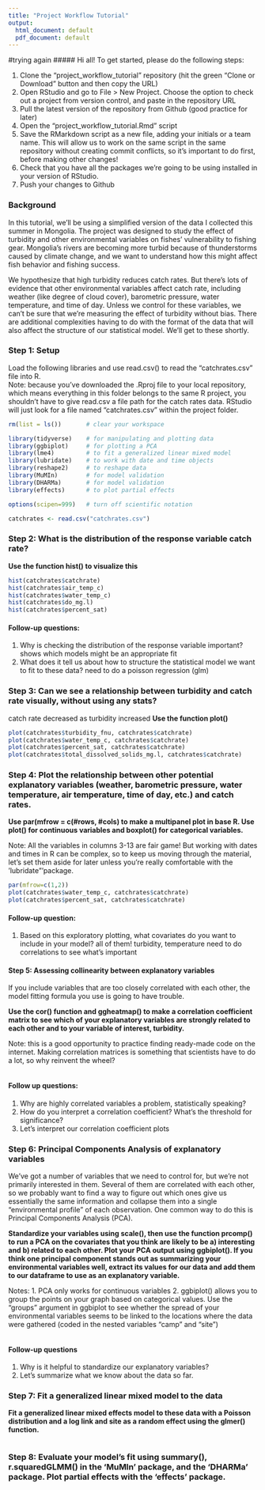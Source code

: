 ```yaml
---
title: "Project Workflow Tutorial"
output:
  html_document: default
  pdf_document: default
---
```

#trying again
##### Hi all! To get started, please do the following steps:

1. Clone the "project_workflow_tutorial" repository (hit the green "Clone or Download" button and then copy the URL)
2. Open RStudio and go to File > New Project. Choose the option to check out a project from version control, and paste in the repository URL
2. Pull the latest version of the repository from Github (good practice for later)
3. Open the "project_workflow_tutorial.Rmd" script
4. Save the RMarkdown script as a new file, adding your initials or a team name. This will allow us to work on the same script in the same repository without creating commit conflicts, so it's important to do first, before making other changes!
5. Check that you have all the packages we're going to be using installed in your version of RStudio.
6. Push your changes to Github


### Background

In this tutorial, we'll be using a simplified version of the data I collected this summer in Mongolia. The project was designed to study the effect of turbidity and other environmental variables on fishes' vulnerability to fishing gear. Mongolia's rivers are becoming more turbid because of thunderstorms caused by climate change, and we want to understand how this might affect fish behavior and fishing success.

We hypothesize that high turbidity reduces catch rates. But there's lots of evidence that other environmental variables affect catch rate, including weather (like degree of cloud cover), barometric pressure, water temperature, and time of day. Unless we control for these variables, we can’t be sure that we’re measuring the effect of turbidity without bias. There are additional complexities having to do with the format of the data that will also affect the structure of our statistical model. We'll get to these shortly.

### Step 1: Setup

Load the following libraries and use read.csv() to read the "catchrates.csv" file into R.  
Note: because you've downloaded the .Rproj file to your local repository, which means everything in this folder belongs to the same R project, you shouldn't have to give read.csv a file path for the catch rates data. RStudio will just look for a file named "catchrates.csv" within the project folder.
```r

rm(list = ls())       # clear your workspace

library(tidyverse)    # for manipulating and plotting data
library(ggbiplot)     # for plotting a PCA
library(lme4)         # to fit a generalized linear mixed model
library(lubridate)    # to work with date and time objects
library(reshape2)     # to reshape data
library(MuMIn)        # for model validation
library(DHARMa)       # for model validation
library(effects)      # to plot partial effects

options(scipen=999)   # turn off scientific notation

catchrates <- read.csv("catchrates.csv")

```


### Step 2: What is the distribution of the response variable catch rate?

**Use the function hist() to visualize this**

```r
hist(catchrates$catchrate)
hist(catchrates$air_temp_c)
hist(catchrates$water_temp_c)
hist(catchrates$do_mg.l)
hist(catchrates$percent_sat)

```

#### Follow-up questions:

1. Why is checking the distribution of the response variable important?
shows which models might be an appropriate fit
2. What does it tell us about how to structure the statistical model we want to fit to these data?
need to do a poisson regression (glm)

### Step 3: Can we see a relationship between turbidity and catch rate visually, without using any stats?
catch rate decreased as turbidity increased
**Use the function plot()**

```r
plot(catchrates$turbidity_fnu, catchrates$catchrate)
plot(catchrates$water_temp_c, catchrates$catchrate)
plot(catchrates$percent_sat, catchrates$catchrate)
plot(catchrates$total_dissolved_solids_mg.l, catchrates$catchrate)

```


### Step 4: Plot the relationship between other potential explanatory variables (weather, barometric pressure, water temperature, air temperature, time of day, etc.) and catch rates.

**Use par(mfrow = c(#rows, #cols) to make a multipanel plot in base R. Use plot() for continuous variables and boxplot() for categorical variables.**

Note: All the variables in columns 3-13 are fair game! But working with dates and times in R can be complex, so to keep us moving through the material, let's set them aside for later unless you're really comfortable with the 'lubridate"'package.

```r
par(mfrow=c(1,2))
plot(catchrates$water_temp_c, catchrates$catchrate)
plot(catchrates$percent_sat, catchrates$catchrate) 

```

#### Follow-up question:

1. Based on this exploratory plotting, what covariates do you want to include in your model?
all of them! turbidity, temperature
need to do correlations to see what's important

#### Step 5: Assessing collinearity between explanatory variables

If you include variables that are too closely correlated with each other, the model fitting formula you use is going to have trouble. 

**Use  the cor() function and ggheatmap() to make a correlation coefficient matrix to see which of your explanatory variables are strongly related to each other and to your variable of interest, turbidity.**

Note: this is a good opportunity to practice finding ready-made code on the internet. Making correlation matrices is something that scientists have to do a lot, so why reinvent the wheel?

```r



```

#### Follow up questions:

1. Why are highly correlated variables a problem, statistically speaking?
2. How do you interpret a correlation coefficient? What’s the threshold for significance?
3. Let's interpret our correlation coefficient plots

### Step 6: Principal Components Analysis of explanatory variables

We’ve got a number of variables that we need to control for, but we're not primarily interested in them. Several of them are correlated with each other, so we probably want to find a way to figure out which ones give us essentially the same information and collapse them into a single “environmental profile” of each observation. One common way to do this is Principal Components Analysis (PCA).

**Standardize your variables using scale(), then use the function prcomp() to run a PCA on the covariates that you think are likely to be a) interesting and b) related to each other. Plot your PCA output using ggbiplot(). If you think one principal component stands out as summarizing your environmental variables well, extract its values for our data and add them to our dataframe to use as an explanatory variable.**

Notes:
1. PCA only works for continuous variables
2. ggbiplot() allows you to group the points on your graph based on categorical values. Use the “groups” argument in ggbiplot to see whether the spread of your environmental variables seems to be linked to the locations where the data were gathered (coded in the nested variables “camp” and “site”)

```r



```

#### Follow-up questions
1. Why is it helpful to standardize our explanatory variables?
2. Let's summarize what we know about the data so far.


### Step 7: Fit a generalized linear mixed model to the data

**Fit a generalized linear mixed effects model to these data with a Poisson distribution and a log link and site as a random effect using the glmer() function.**

```r



```

### Step 8: **Evaluate your model's fit using summary(), r.squaredGLMM() in the 'MuMln' package, and the 'DHARMa' package. Plot partial effects with the 'effects' package.**

```r





```

